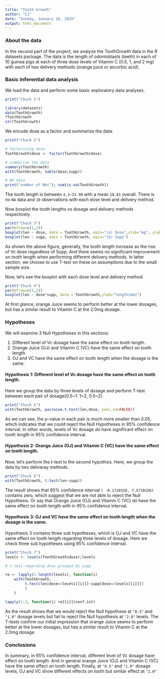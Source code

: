 ```yaml
---
title: "Tooth Growth"
author: "CJ"
date: "Sunday, January 18, 2015"
output: html_document
---
```



### About the data

In the second part of the project, we analyze the ToothGrowth data in the R datasets package. The data is the length of odontoblasts (teeth) in each of 10 guinea pigs at each of three dose levels of Vitamin C (0.5, 1, and 2 mg) with each of two delivery methods (orange juice or ascorbic acid).


### Basic inferential data analysis
We load the data and perform some basic exploratory data analyses.


```r
print("Chuck 1")

library(datasets)
data(ToothGrowth)
?ToothGrowth
str(ToothGrowth)

```

We encode dose as a factor and summarize the data. 

```r
print("Chuck 2")

# factorising dose 
ToothGrowth$dose <- factor(ToothGrowth$dose)

# summarize the data
summary(ToothGrowth)
with(ToothGrowth, table(dose,supp))

# NA data
print("number of NAs"); sum(is.na(ToothGrowth))

```

The tooth length is between `4.2~33.90` with a mean `18.81` overall. There is no `NA` data and `10` observations with each dose level and delivery method. 

Now boxplot the tooth lengths vs dosage and delivery methods respectively. 

```r
print("Chuck 3")
par(mfrow=c(1,2))
boxplot(len ~ dose, data = ToothGrowth, main="(a) Dose",xlab="mg", ylab="length(mm)")
boxplot(len ~ supp, data = ToothGrowth, main="(b) Supp")

```

As shown the above figure, generally, the tooth length increase as the rise of Vc dose regardless of Supp. And there seems no significant improvement on tooth length when performing different delivery methods. In latter section, we choose to use T-test on these on assumptions due to the small sample size. 

Now, let's see the boxplot with each dose level and delivery method.


```r
print("Chuck 4")
par(mfrow=c(1,1))
boxplot(len ~ dose*supp, data = ToothGrowth,ylab="length(mm)")


```

At first glance, orange Juice seems to perform better at the lower dosages, but has a similar result to Vitamin C at the 2.0mg dosage. 

### Hypotheses

We will examine 3 Null Hypotheses in this sections:

1. Different level of Vc dosage have the same effect on tooth length.
2. Orange Juice (OJ) and Vitamin C (VC) have the same effect on tooth length.
3. OJ and VC have the same effect on tooth length when the dosage is the same. 


#### Hypothesis 1: Different level of Vc dosage have the same effect on tooth length.

Here we group the data by three levels of dosage and perform T-test between each pair of dosage(0.5~1. 1~2, 0.5~2). 

```r
print("Chuck 5")
with(ToothGrowth, pairwise.t.test(len,dose, pool.sd=FALSE))

```

As we can see, the p-value in each pair is much more smaller than 0.05, which indicates that we could reject the Null Hypotheses in 95% confidence interval. In other words, levels of Vc dosage do have significant effect on tooth length in 95% confidence interval.

#### Hypothesis 2: Orange Juice (OJ) and Vitamin C (VC) have the same effect on tooth length.

Now, let's perform the t-test to the second hypothsis. Here, we group the data by two deliveray methods. 

```r
print("Chuck 6")
with(ToothGrowth, t.test(len~supp))

```

The result shows that 95% confidence interval `( -0.1710156, 7.5710156)` contains zero, which suggest that we are not able to reject the Null Hypothesis. Or say that Orange Juice (OJ) and Vitamin C (VC) do have the same effect on tooth length with in 95% confidence interval. 

#### Hypothesis 3: OJ and VC have the same effect on tooth length when the dosage is the same. 

Hypothesis 3 contains three sub hypotheses, which is OJ and VC have the same effect on tooth length regarding three levels of dosage. Here we check three sub hypotheses using 95% confidence interval. 

```r
print("Chuck 7")
levels <- levels(ToothGrowth$dose);levels

# t-test regarding dose grouped by supp

re <- lapply(1:length(levels), function(i) 
    with(ToothGrowth,
         t.test(len[dose==levels[[i]]]~supp[dose==levels[[i]]])
         )
    )

lapply(1:3, function(i) re[[i]]$conf.int)

```
As the result shows that we would reject the Null hypothese at `"0.5"` and `"1.0"` dosage levels but fail to reject the Null hypothesis at `"2.0"` levels. The T-tests confirm our initial impression that orange Juice seems to perform better at the lower dosages, but has a similar result to Vitamin C at the 2.0mg dosage.


### Conclusions

In summary, in 95% confidence interval, different level of Vc dosage have effect on tooth length. And in general orange Juice (OJ) and Vitamin C (VC) have the same effect on tooth length. Finally, at `"0.5"` and `"1.0"` dosage levels, OJ and VC show different effects on tooth but simliar effect at `"2.0"`








